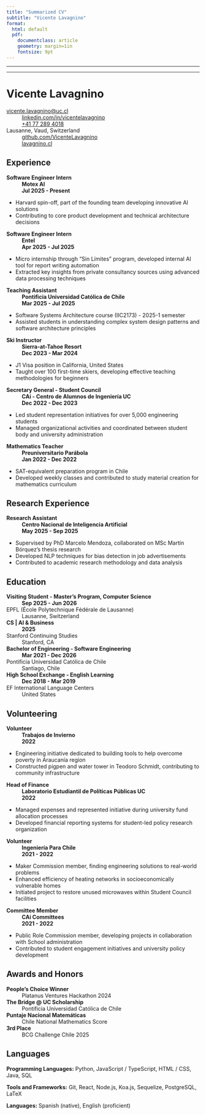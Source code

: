 ```yaml
---
title: "Summarized CV"
subtitle: "Vicente Lavagnino"
format:
  html: default
  pdf: 
    documentclass: article
    geometry: margin=1in
    fontsize: 9pt
---
```


---

---

# Vicente Lavagnino

<span class="iconify" data-icon="tabler:mail"></span> [vicente.lavagnino@uc.cl](mailto:vicente.lavagnino@uc.cl)
  : <span class="iconify" data-icon="tabler:brand-linkedin"></span> [linkedin.com/in/vicentelavagnino](https://www.linkedin.com/in/vicentelavagnino)
  : <span class="iconify" data-icon="tabler:phone"></span> [+41 77 289 4018](https://wa.me/41772894018)

<span class="iconify" data-icon="ic:outline-location-on"></span> Lausanne, Vaud, Switzerland
  : <span class="iconify" data-icon="tabler:brand-github"></span> [github.com/VicenteLavagnino](https://github.com/VicenteLavagnino)
  : <span class="iconify" data-icon="charm:person"></span> [lavagnino.cl](http://lavagnino.cl)

## Experience

**Software Engineer Intern**
  : **Motex AI**
  : **Jul 2025 - Present**

- Harvard spin-off, part of the founding team developing innovative AI solutions
- Contributing to core product development and technical architecture decisions

**Software Engineer Intern**
  : **Entel**
  : **Apr 2025 - Jul 2025**

- Micro internship through "Sin Límites" program, developed internal AI tool for report writing automation
- Extracted key insights from private consultancy sources using advanced data processing techniques

**Teaching Assistant**
  : **Pontificia Universidad Católica de Chile**
  : **Mar 2025 - Jul 2025**

- Software Systems Architecture course (IIC2173) - 2025-1 semester
- Assisted students in understanding complex system design patterns and software architecture principles

**Ski Instructor**
  : **Sierra-at-Tahoe Resort**
  : **Dec 2023 - Mar 2024**

- J1 Visa position in California, United States
- Taught over 100 first-time skiers, developing effective teaching methodologies for beginners

**Secretary General - Student Council**
  : **CAi - Centro de Alumnos de Ingeniería UC**
  : **Dec 2022 - Dec 2023**

- Led student representation initiatives for over 5,000 engineering students
- Managed organizational activities and coordinated between student body and university administration

**Mathematics Teacher**
  : **Preuniversitario Parábola**
  : **Jan 2022 - Dec 2022**

- SAT-equivalent preparation program in Chile
- Developed weekly classes and contributed to study material creation for mathematics curriculum

## Research Experience

**Research Assistant**
  : **Centro Nacional de Inteligencia Artificial**
  : **May 2025 - Sep 2025**

- Supervised by PhD Marcelo Mendoza, collaborated on MSc Martín Bórquez's thesis research
- Developed NLP techniques for bias detection in job advertisements
- Contributed to academic research methodology and data analysis

## Education

**Visiting Student - Master's Program, Computer Science**
  : **Sep 2025 - Jun 2026**

EPFL (École Polytechnique Fédérale de Lausanne)
  : Lausanne, Switzerland

**CS | AI & Business**
  : **2025**

Stanford Continuing Studies
  : Stanford, CA

**Bachelor of Engineering - Software Engineering**
  : **Mar 2021 - Dec 2026**

Pontificia Universidad Católica de Chile
  : Santiago, Chile

**High School Exchange - English Learning**
  : **Dec 2018 - Mar 2019**

EF International Language Centers
  : United States

## Volunteering

**Volunteer**
  : **Trabajos de Invierno**
  : **2022**

- Engineering initiative dedicated to building tools to help overcome poverty in Araucanía region
- Constructed pigpen and water tower in Teodoro Schmidt, contributing to community infrastructure

**Head of Finance**
  : **Laboratorio Estudiantil de Políticas Públicas UC**
  : **2022**

- Managed expenses and represented initiative during university fund allocation processes
- Developed financial reporting systems for student-led policy research organization

**Volunteer**
  : **Ingeniería Para Chile**
  : **2021 - 2022**

- Maker Commission member, finding engineering solutions to real-world problems
- Enhanced efficiency of heating networks in socioeconomically vulnerable homes
- Initiated project to restore unused microwaves within Student Council facilities

**Committee Member**
  : **CAi Committees**
  : **2021 - 2022**

- Public Role Commission member, developing projects in collaboration with School administration
- Contributed to student engagement initiatives and university policy development

## Awards and Honors

**People's Choice Winner**
  : Platanus Ventures Hackathon 2024

**The Bridge @ UC Scholarship**
  : Pontificia Universidad Católica de Chile

**Puntaje Nacional Matemáticas**
  : Chile National Mathematics Score

**3rd Place**
  : BCG Challenge Chile 2025

## Languages

**Programming Languages:** Python, JavaScript / TypeScript, HTML / CSS, Java, SQL

**Tools and Frameworks:** Git, React, Node.js, Koa.js, Sequelize, PostgreSQL, LaTeX

**Languages:** Spanish (native), English (proficient)
